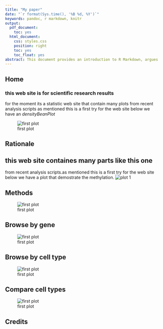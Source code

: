 ```yaml
---
title: "My paper"
date: "`r format(Sys.time(), '%B %d, %Y')`"
keywords: pandoc, r markdown, knitr
output:
  pdf_document:
    toc: yes
  html_document:
    css: styles.css
    position: right
    toc: yes
    toc_float: yes
abstract: This document provides an introduction to R Markdown, argues for its...
---
```

<style type="text/css">
#TOC {
  color: #008cff; 
  position: fixed;
}
</style>

## Home

### this web site is for scientific research results

for the moment its a statistic web site that contain many plots from recent analysis scripts as mentioned this is a first try for the web site below we have an *densityBeanPlot* 

![first plot](Rplot3.png)

## Rationale

## this web site containes many parts like this one

 from recent analysis scripts.as mentioned this is a first try for the web site below we have a plot that demostrate the methylation. 
![plot 1](plot1.jpg)

## Methods

![first plot](plot2.jpg)

## Browse by gene

![first plot](plit3.jpg)

## Browse by cell type

![first plot](Rplot01.png)

## Compare cell types

![first plot](Rplot2.png)

## Credits 




